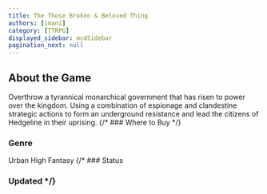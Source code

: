 ```yaml
---
title: The Those Broken & Beloved Thing
authors: [imani]
category: [TTRPG]
displayed_sidebar: mcdSidebar
pagination_next: null
---
```


## About the Game
Overthrow a tyrannical monarchical government that has risen to power over the kingdom. Using a combination of espionage and clandestine strategic actions to form an underground resistance and lead the citizens of Hedgeline in their uprising.
{/* ### Where to Buy  */}
### Genre 
Urban High Fantasy
{/* ### Status
### Updated */}